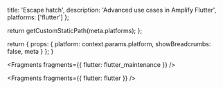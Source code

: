                   
  title: 'Escape hatch',
  description: 'Advanced use cases in Amplify Flutter',
  platforms: ['flutter']
};

  return getCustomStaticPath(meta.platforms);
};

  return {
    props: {
      platform: context.params.platform,
      showBreadcrumbs: false,
      meta
    }
  };
}
          



<Fragments fragments={{ flutter: flutter_maintenance }} />


<Fragments fragments={{ flutter: flutter }} />
